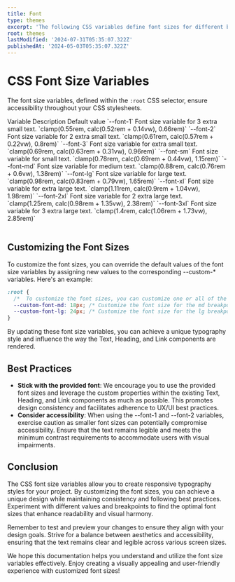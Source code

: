 ```yaml
---
title: Font
type: themes
excerpt: 'The following CSS variables define font sizes for different breakpoints. These variables are responsive and adjust dynamically based on the viewport size. If you prefer different font sizes for your project, you can customize these values according to your needs.'
root: themes
lastModified: '2024-07-31T05:35:07.322Z'
publishedAt: '2024-05-03T05:35:07.322Z'
---
```


# CSS Font Size Variables

The font size variables, defined within the `:root` CSS selector, ensure accessibility throughout your CSS stylesheets.

<Alert
  color="w"
  title="Caution"
  variant="soft"
  message="Customizing spacing using the `--s-*` variables may impact the responsive layout. Default values utilize the `clamp` function to adapt spacing based on viewport size, maintaining proportions and alignment. Modifying these values might result in spacing inconsistencies."
/>

<Table>
  <TableRow type="head">
    <TableColumn as="th">Variable</TableColumn>
    <TableColumn as="th">Description</TableColumn>
    <TableColumn as="th">Default value</TableColumn>
  </TableRow>
  <TableRow>
    <TableColumn>`--font-1`</TableColumn>
    <TableColumn>Font size variable for 3 extra small text.</TableColumn>
    <TableColumn>`clamp(0.55rem, calc(0.52rem + 0.14vw), 0.66rem)`</TableColumn>
  </TableRow>
  <TableRow>
    <TableColumn>`--font-2`</TableColumn>
    <TableColumn>Font size variable for 2 extra small text.</TableColumn>
    <TableColumn>`clamp(0.61rem, calc(0.57rem + 0.22vw), 0.8rem)`</TableColumn>
  </TableRow>
  <TableRow>
    <TableColumn>`--font-3`</TableColumn>
    <TableColumn>Font size variable for extra small text.</TableColumn>
    <TableColumn>`clamp(0.69rem, calc(0.63rem + 0.31vw), 0.96rem)`</TableColumn>
  </TableRow>
  <TableRow>
    <TableColumn>`--font-sm`</TableColumn>
    <TableColumn>Font size variable for small text.</TableColumn>
    <TableColumn>`clamp(0.78rem, calc(0.69rem + 0.44vw), 1.15rem)`</TableColumn>
  </TableRow>
  <TableRow>
    <TableColumn>`--font-md`</TableColumn>
    <TableColumn>Font size variable for medium text.</TableColumn>
    <TableColumn>`clamp(0.88rem, calc(0.76rem + 0.6vw), 1.38rem)`</TableColumn>
  </TableRow>
  <TableRow>
    <TableColumn>`--font-lg`</TableColumn>
    <TableColumn>Font size variable for large text.</TableColumn>
    <TableColumn>`clamp(0.98rem, calc(0.83rem + 0.79vw), 1.65rem)`</TableColumn>
  </TableRow>
  <TableRow>
    <TableColumn>`--font-xl`</TableColumn>
    <TableColumn>Font size variable for extra large text.</TableColumn>
    <TableColumn>`clamp(1.11rem, calc(0.9rem + 1.04vw), 1.98rem)`</TableColumn>
  </TableRow>
  <TableRow>
    <TableColumn>`--font-2xl`</TableColumn>
    <TableColumn>Font size variable for 2 extra large text.</TableColumn>
    <TableColumn>`clamp(1.25rem, calc(0.98rem + 1.35vw), 2.38rem)`</TableColumn>
  </TableRow>
  <TableRow>
    <TableColumn>`--font-3xl`</TableColumn>
    <TableColumn>Font size variable for 3 extra large text.</TableColumn>
    <TableColumn>`clamp(1.4rem, calc(1.06rem + 1.73vw), 2.85rem)`</TableColumn>
  </TableRow>
</Table>

## Customizing the Font Sizes

To customize the font sizes, you can override the default values of the font size variables by assigning new values to the corresponding --custom-\* variables. Here's an example:

```css showLineNumbers title="themes.css"
:root {
  /*  To customize the font sizes, you can customize one or all of the custom variables by assigning new values to them. */
  --custom-font-md: 18px; /* Customize the font size for the md breakpoint */
  --custom-font-lg: 24px; /* Customize the font size for the lg breakpoint */
}
```

By updating these font size variables, you can achieve a unique typography style and influence the way the Text, Heading, and Link components are rendered.

## Best Practices

- **Stick with the provided font**: We encourage you to use the provided font sizes and leverage the custom properties within the existing Text, Heading, and Link components as much as possible. This promotes design consistency and facilitates adherence to UX/UI best practices.
- **Consider accessibility**: When using the --font-1 and --font-2 variables, exercise caution as smaller font sizes can potentially compromise accessibility. Ensure that the text remains legible and meets the minimum contrast requirements to accommodate users with visual impairments.

## Conclusion

The CSS font size variables allow you to create responsive typography styles for your project. By customizing the font sizes, you can achieve a unique design while maintaining consistency and following best practices. Experiment with different values and breakpoints to find the optimal font sizes that enhance readability and visual harmony.

Remember to test and preview your changes to ensure they align with your design goals. Strive for a balance between aesthetics and accessibility, ensuring that the text remains clear and legible across various screen sizes.

We hope this documentation helps you understand and utilize the font size variables effectively. Enjoy creating a visually appealing and user-friendly experience with customized font sizes!
